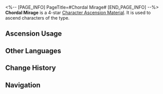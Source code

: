 <%-- [PAGE_INFO]
PageTitle=#Chordal Mirage#
[END_PAGE_INFO] --%>
{{Item Infobox
|id          = 110427
|image       = Item Chordal Mirage.png{{subst:void|<!--$UPLOAD:<<SpriteOutput/ItemFigures/110427.png>-<Item Chordal Mirage.png>-<Item Icons>>-->}}
|type        = Character Ascension Material
|invCategory = Upgrade Materials
|rarity      = 4
|effect      = 
|description = The silver strings from the red instruments carried by the troupe's instrumentalists. Can be used for the Ascension of Imaginary characters.
|source1     = [[Stagnant Shadow: Shape of Timbre]]
|source2     = [[Omni-Synthesizer]] &mdash; Material Exchange
}}
{{Description|A simple composition weaves shattered pasts, and the sound of music guides hope for the future. As the strings are plucked, countless worlds converge here &mdash; the laughters of this moment and the faded tears, the eternal wishes and the unfinished dreams.<br /><br />''"Pick up the memories buried in the ruins, and turn them into melodies."''}}
'''Chordal Mirage''' is a 4-star [[Character Ascension Material]]. It is used to ascend characters of the {{Color|Imaginary|link=1}} type.

==Ascension Usage==
{{Ascension Usage}}

==Other Languages==
{{Other Languages
|en   = Chordal Mirage
|zhs  = 一曲合弦的幻景
|zht  = 一曲合弦的幻景
|ja   = 響き合う幻景
|ko   = 한 곡으로 어우러진 환상
|es   = Ilusión cadenciosa
|fr   = Mirage harmonieux
|ru   = Аккордный мираж
|th   = Chordal Mirage
|vi   = Ảo Cảnh Hợp Âm
|de   = Illusion eines Akkords
|id   = Chordal Mirage
|pt   = Miragem Harmoniosa
}}

==Change History==
{{Change History|2.6}}

==Navigation==
{{Upgrade Material Navbox}}